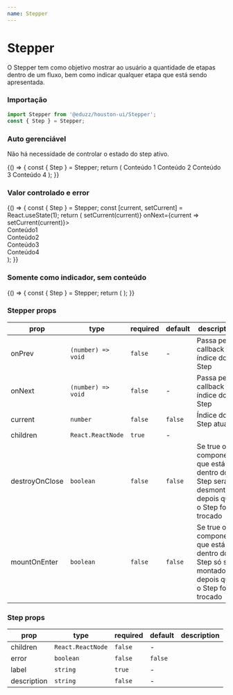 ```yaml
---
name: Stepper
---
```




# Stepper

O Stepper tem como objetivo mostrar ao usuário a quantidade de etapas dentro de um fluxo, bem como indicar qualquer etapa que está sendo apresentada.

### Importação

```js
import Stepper from '@eduzz/houston-ui/Stepper';
const { Step } = Stepper;
```

### Auto gerenciável

Não há necessidade de controlar o estado do step ativo.

<Playground>
  {() => {
    const { Step } = Stepper;
    return (
      <Stepper>
        <Step label='Label 1'>Conteúdo 1</Step>
        <Step label='Label 2'>Conteúdo 2</Step>
        <Step label='Label 3'>Conteúdo 3</Step>
        <Step label='Label 4'>Conteúdo 4</Step>
      </Stepper>
    );
  }}
</Playground>

### Valor controlado e error

<Playground>
  {() => {
    const { Step } = Stepper;
    const [current, setCurrent] = React.useState(1);
    return (
      <Stepper current={current} onPrev={current => setCurrent(current)} onNext={current => setCurrent(current)}>
        <Step label='Básico'>
          <div>Conteúdo1</div>
        </Step>
        <Step label='Personalização' description='Personalize seu produto'>
          <div>Conteúdo2</div>
        </Step>
        <Step label='Comunicação' error description='Comunicação é muito importante'>
          <div>Conteúdo3</div>
        </Step>
        <Step label='Avançado'>
          <div>Conteúdo4</div>
        </Step>
      </Stepper>
    );
  }}
</Playground>

### Somente como indicador, sem conteúdo

<Playground>
  {() => {
    const { Step } = Stepper;
    return (
      <Stepper>
        <Step label='Básico' />
        <Step label='Personalização' description='Personalize seu produto' />
        <Step label='Comunicação' description='Comunicação é muito importante' />
        <Step label='Avançado' />
      </Stepper>
    );
  }}
</Playground>

### Stepper props

| prop           | type               | required | default | description                                                                                |
| -------------- | ------------------ | -------- | ------- | ------------------------------------------------------------------------------------------ |
| onPrev         | `(number) => void` | `false`  | -       | Passa pelo callback o índice do Step                                                       |
| onNext         | `(number) => void` | `false`  | -       | Passa pelo callback o índice do Step                                                       |
| current        | `number`           | `false`  | `false` | Índice do Step atual                                                                       |
| children       | `React.ReactNode`  | `true`   | -       |                                                                                            |
| destroyOnClose | `boolean`          | `false`  | `false` | Se true o componente que está dentro do Step será desmontado depois que o Step for trocado |
| mountOnEnter   | `boolean`          | `false`  | `false` | Se true o componente que está dentro do Step só será montado depois que o Step for trocado |

### Step props

| prop        | type              | required | default | description |
| ----------- | ----------------- | -------- | ------- | ----------- |
| children    | `React.ReactNode` | `false`  | -       |             |
| error       | `boolean`         | `false`  | `false` |             |
| label       | `string`          | `true`   | -       |             |
| description | `string`          | `false`  | -       |             |
